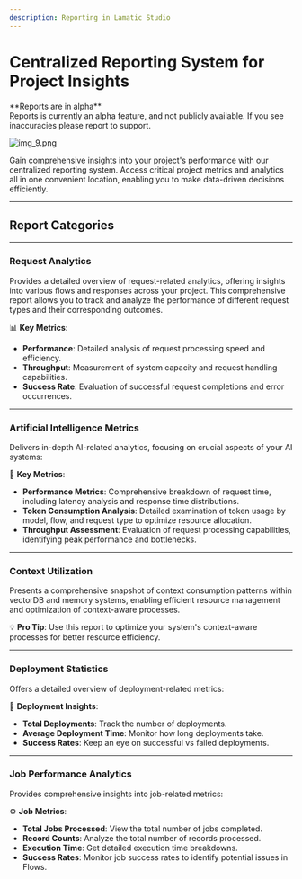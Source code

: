 ```yaml
---
description: Reporting in Lamatic Studio
---
```

# **Centralized Reporting System for Project Insights**

<Callout type="warning" emoji="🧪">
    **Reports are in alpha** <br/>
    Reports is currently an alpha feature, and not publicly available. If you see inaccuracies please report to support.

</Callout>

![img_9.png](./img_9.png)

Gain comprehensive insights into your project's performance with our centralized reporting system. Access critical project metrics and analytics all in one convenient location, enabling you to make data-driven decisions efficiently.

---

## **Report Categories**

---

### **Request Analytics**

Provides a detailed overview of request-related analytics, offering insights into various flows and responses across your project. This comprehensive report allows you to track and analyze the performance of different request types and their corresponding outcomes.

📊 **Key Metrics**:

- **Performance**: Detailed analysis of request processing speed and efficiency.
- **Throughput**: Measurement of system capacity and request handling capabilities.
- **Success Rate**: Evaluation of successful request completions and error occurrences.

---

### **Artificial Intelligence Metrics**

Delivers in-depth AI-related analytics, focusing on crucial aspects of your AI systems:

🤖 **Key Metrics**:

- **Performance Metrics**: Comprehensive breakdown of request time, including latency analysis and response time distributions.
- **Token Consumption Analysis**: Detailed examination of token usage by model, flow, and request type to optimize resource allocation.
- **Throughput Assessment**: Evaluation of request processing capabilities, identifying peak performance and bottlenecks.

---

### **Context Utilization**

Presents a comprehensive snapshot of context consumption patterns within vectorDB and memory systems, enabling efficient resource management and optimization of context-aware processes.

💡 **Pro Tip**: Use this report to optimize your system's context-aware processes for better resource efficiency.

---

### **Deployment Statistics**

Offers a detailed overview of deployment-related metrics:

🚀 **Deployment Insights**:

- **Total Deployments**: Track the number of deployments.
- **Average Deployment Time**: Monitor how long deployments take.
- **Success Rates**: Keep an eye on successful vs failed deployments.

---

### **Job Performance Analytics**

Provides comprehensive insights into job-related metrics:

⚙️ **Job Metrics**:

- **Total Jobs Processed**: View the total number of jobs completed.
- **Record Counts**: Analyze the total number of records processed.
- **Execution Time**: Get detailed execution time breakdowns.
- **Success Rates**: Monitor job success rates to identify potential issues in Flows.